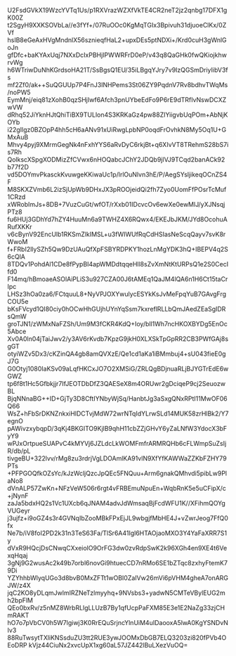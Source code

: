 U2FsdGVkX19WzcYVTq1Us/p1RXVrazWZXfVkTE4CR2neT2jz2qnbg17DFX1gK00Z
t2SgyH9XXKSOVbLa//e3fYf+/07RuOOc0KgMqTGIx3Bpivuh31djuoeClKx/0ZVf
hsIB8eGeAxHVgMndnlX56sznieqfHaL2+upxDEs5ptNDXi+/Krd0cuH3gWnlGoJn
gfDfc+baKYAxUqj7NXxDcIxPBHjIPWWRFrD0eP/v43q8QaGHk0fwQKiojkhwrvWg
h6WTriwDuNhKGrdsoHA21T/SsBgsQ1EU/35iLBgqYJry7v9IzQGSmDriyIibV3fs
mf2Zf0/ak++SuQGUUp7P4FnJ3INHPems3St06ZY9PqdnV7Rv8bdhvTWqMs/noPW5
EymMnj/eiq81zXohB0qzSHjIwf6Afch3pnUYbeEdFo9P6rE9dTRfIvNswDCXZwVW
dRhq52JiYknHJtQhiTiBX9TULlon4S3KRKaGz4pw88ZIYiigvbUqPOm+AbNjKOYb
i22gIlgz0BZOpP4hh5cH6aANv91xUiRwgLpbNP0oqdFrOvhkN8My5Oq1U+GMxAuB
Mhvy4pyj9XMrmGegNk4nFxhYYS6aRvDyC6rkjBt+q6XIvVT8TRehmS28bS7is7Rh
QolkscXSpgXODMizZfCVwx6nHOQabcJChY2JDQb9jlVJ9TCqd2banACk92b77f2D
vd5DOYmvPkasckKvuwgeKKiwaUc1p/lrlOuNlvn3hE/P/AegSYsljikeqOCnZS4F
M8SKXZVmb6L2izSjUpWb9DHxJX3pROOjeidQi2fh7Zyo0UomFfPOsrTcMuf1CRzd
xWRobImJs+8DB+7VuzCuGt/wfOT/rXxb01IDcvcOv6ewXe0ewMlJ/yXJNsqjPTz8
fu6HUj3GDhYd7hZY4HuuMn6a9TWHZ4X6RQwx4/EKEJbJKM/JYd8OcohuARufXKKr
v6cBynV92EncUlb1RKSmZlkIMSL+u3fWIWUfRqCdHSIasNeScqQayv7svK8rWwoM
f+FRbI2llySZh5Qw9DzUAuQfXpFSBYRDPKY1hozLnMgYDK3hQ+IBEPV4q2S6cQlA
8TDQv1PohdAl1CDe8fPypBI4apWMDdtqqeHll8sZvXmNtKtURPsQ1e2S0CecIfd0
F14mq/hBmoaeASOlAiPLiS3u927CZA00J6tAMEq1QaJM4lQA6n1H6Ct15taCrIpc
LHSz3hOa0za6/FCtquuL8+NyVPJOXYwulycESYkKsJvMeFpqYuB7GAvgFrgCOU5e
bKsFVcyd1QI80ciy0hOCwHhGUjhUYnYqSsm7kxreflRLLbQmJAedZEaSgIDRsQmW
groTJN1/zWMxNaFZSh/Um9M3fCKR4KdQ+Ioy/bll1Wh7ncHKOXBYDg5EnOc5Abce
Xv0A0ln04jTaiJwv2/y3AV6rKvdb7KpzG9jkH0XLXSkTpGpRR2CB3PWfGAj8sgGT
otyiWZv5Dx3/cKZinQA4gb8amQVXzE/Qe1cd1aKa1iBMmbuj4+sU043fieE0gJ7G
G0Otyj1080IaKSv09aLqfHKCxJO7O2XMSiG/ZRLQgBDjnuaRLjBJYGTrEdE6wGWZ
tp6f8t1Hc5Gfbkjjr7IfJEOTDbDfZ3QAESeX8m4ORUwr2gDciqeP9cj2SeuozwBL
BjqNNnaBG++ID+GjTy3D8CftIYNbyWjSq/HanbtJg3aSxgQNxRPtI11MwOF06Q66
WsZ+hFbSrDKNZnkxiHlDCTvjMdW72wrNTqIdYLrwSLd14MUK58zrHlBk2/Y7egnO
pAWivzxybqpD/3qKj4BKGITO9KjlB9qhH11cbZZjGHvY6yZaLNfW3YdocX3bFyY9
wPJxOrtpueSUAPvC4kMYVj6JZLdcLkWOMFmfrARMRQHb6cFLWmpSuZsIjR/db/pL
tivgeBU+322lvv/rMg8zu3rdrjVgLDOAmlKA91vlN9XfYfKAWWaZZKbFZHY79PTs
+PFPGOQfkOZsYc/kJzWcljQzcJpQEc5FNQuu+Arm6gnakQMhvdi5pibLw9PlaNo8
dVnALP57ZwKn+NFzVeW506r6rgt4vFRBEmuNpuEn+WqbRnK5e5uCFipX/c+jNynF
zaJa5bdxHQ2s1Vc1UXcb6qJNAM4advJdWmsaqBjFcdWFU1K//XFihmQOYgVUGeyr
j3ujfz+i9oGZ4s3r4GVNqIbZooMBkFPxEjJL9wbgjfMbHE4J+vZwrJeog7FfQ0fx
Ne7b/iV8foI2PD2k31n3TeS63Fa/TlSr6A41Igl6HTAOjaoMXO3Y4YaFaXRR7S1y
dVxR9HQcjDsCNwqCXxeiolO9OrFG3dw0zvRdpSwK2k96XGh4en9XE4t6VexqHqaj
3gNj9G2wusAc2k49b7orbl6novGi9htuecCD7nRMo6SE1bZTqc8zxhyFtemK79Di
YZYhhbWlyqUGo3d8bvB0MxZFTt1wOBI0ZaIVw26mVi6pVHM4gheA7onARGJW/z4X
jqC2KO8yDLqmJwlmIRZNeTzlmyyhq+9NVsbs3+yadwN5CMTeVBylEUG2mh2bpFlM
QEo0bxRv/z5nMZ8WrbRLlgLLUzB7By1qfUcpPaFXM85E3e1E2NaZg33zjCHmRAKT
hO7o7pVbCV0h5W7lgiwj3K0RrEQuSrjncYlnUiM4uIDaooxA5lwA0KgYSNDvNIv3
88RuTwsytTXliKNSsduZU3tt2RUE3ywJOOMxDbGB7ELQ3203zi820fPVb4OEoDRP
kVjz44CiuNx2xvcUpX1xg60aL57JZ442lBuLXezVuOQ=
